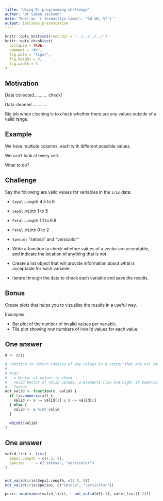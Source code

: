 ```yaml
---
title: 'Using R: programming challenge'
author: "Dr Simon Jackson"
date: "Knit on `r format(Sys.time(), '%d %B, %Y')`"
output: ioslides_presentation
---
```


```r
knitr::opts_knit$set(root.dir = '../../../../')
knitr::opts_chunk$set(
  collapse = TRUE,
  comment = "#>",
  fig.path = "figs/",
  fig.height = 3,
  fig.width = 3
)
```

## Motivation

Data collected........... check!

Data cleaned............. 

Big job when cleaning is to check whether there are any values outside of a valid range.

## Example

We have multiple columns, each with different possible values.

We can't look at every cell.

What to do?

## Challenge

Say the following are valid values for variables in the `iris` data:

- `Sepal.Length`  4.5 to 8
- `Sepal.Width`   1 to 5
- `Petal.Length`  1.1 to 6.8
- `Petal.Width`   0 to 2
- `Species`       "setosa" and "versicolor"

- Write a function to check whether values of a vector are acceptable, and indicate the location of anything that is not.
- Create a list object that will provide information about what is acceptable for each variable.
- Iterate through the data to check each variable and save the results.

## Bonus

Create plots that helps you to vizualise the results in a useful way.

Examples:

- Bar plot of the number of invalid values per variable.
- Tile plot showing row numbers of invalid values for each value.

## One answer

```r
d <- iris

# Function to return indices of any values in a vector that are not valid
#
# Args:
#   x Vector of values to check
#   valid Vector of valid values. 2-elements (low and high) if numeric, more if
#   factor.
not_valid <- function(x, valid) {
  if (is.numeric(x)) {
    valid <- x >= valid[1] & x <= valid[2]
  } else {
    valid <- x %in% valid
  }
  
  which(!valid)
}
```

## One answer

```r
valid_list <- list(
  Sepal.Length = c(4.5, 8),
  Species     = c("setosa", "versicolor")
)


not_valid(iris$Sepal.Length, c(4.5, 8))
not_valid(iris$Species, c("setosa", "versicolor"))

purrr::map(names(valid_list), ~ not_valid(d[[.]], valid_list[[.]]))
```

